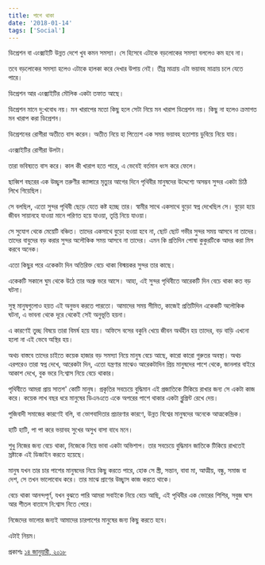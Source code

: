 ```yaml
---
title: পাশে থাকা
date: '2018-01-14'
tags: ['Social']
---
```


ডিপ্রেশন বা এংক্সাইটি উন্নত দেশে খুব কমন সমস্যা। সে হিসেবে এটাকে বড়লোকের সমস্যা বললেও কম হবে না।

 

তবে বড়লোকের সমস্যা হলেও এটাকে হালকা করে দেখার উপায় নেই। তীব্র মাত্রায় এটা ভয়াবহ মাত্রায় চলে যেতে পারে।

 

ডিপ্রেশন আর এংক্সাইটির মৌলিক একটা তফাত আছে।

 

ডিপ্রেশন মানে দু:খবোধ নয়। মন খারাপের মতো কিছু হলে সেটা নিয়ে মন খারাপ ডিপ্রেশন নয়। কিছু না হলেও ক্রমাগত মন খারাপ করা ডিপ্রেশন।

 

ডিপ্রেশনের রোগীরা অতীতে বাস করেন। অতীত নিয়ে হা পিত্যেশ এক সময় ভয়াবহ হতাশায় ডুবিয়ে নিয়ে যায়।



এংক্সাইটির রোগীরা উলটা।

 

তারা ভবিষ্যতে বাস করে। কাল কী খারাপ হতে পারে, এ ভেবেই বর্তমান ধংস করে ফেলে।

 

ছাব্বিশ বছরের এক উচ্ছ্বল তরুণীর ক্যান্সারে মৃত্যুর আগের দিনে পৃথিবীর মানুষদের উদ্দেশ্যে অসম্ভব সুন্দর একটা চিঠি লিখে গিয়েছিল।

 

সে বলছিল, এতো সুন্দর পৃথিবী ছেড়ে যেতে কষ্ট হচ্ছে তার। স্বামীর সাথে একসাথে বুড়ো স্বপ্ন দেখেছিল সে। বুড়ো হয়ে জীবন সায়ানহে যাওয়া মানে পরিণত হয়ে যাওয়া, তৃপ্তি নিয়ে যাওয়া।

 

সে সুযোগ থেকে মেয়েটি বঞ্চিত। তাদের একসাথে বুড়ো হওয়া হবে না, ছোট ছোট গভীর সুন্দর সময় আসবে না তাদের। তাদের বাবুদের বড় করার সুন্দর অলৌকিক সময় আসবে না তাদের। এমন কি প্রতিদিন পোষা কুকুরটিকে আদর করা মিস করবে অনেক।

 

এতো কিছুর পরে একেকটা দিন অতিরিক্ত বেচে থাকা বিস্ময়কর সুন্দর তার কাছে।

 

একেকটি সকালে ঘুম থেকে উঠে তার অশ্রু ভরে আসে। আহা, এই সুন্দর পৃথিবীতে আরেকটি দিন বেচে থাকা কত বড় ঘটনা।

 

সুস্থ মানুষগুলোও হয়ত এই অনুভব করতে পারতো। আমাদের সময় সীমিত, কাজেই প্রতিটিদিন একেকটি অলৌকিক ঘটনা, এ ভাবনা থেকে দূরে থেকেই সেই অনুভূতি হয়না।

 

এ কারণেই তুচ্ছ বিষয়ে তারা বিমর্ষ হয়ে যায়। অফিসে বসের বকুনি খেয়ে জীবন অর্থহীন হয় তাদের, বড় বাড়ি এখনো হলো না এই ভেবে অস্থির হয়।

 

অথচ বাস্তবে তাদের চাইতে কয়েক হাজার বড় সমস্যা নিয়ে মানুষ বেচে আছে, কারো কারো গুরুতর অবস্থা। অথচ এরপরেও তারা স্বপ্ন দেখে, আরেকটা দিন, এতো যন্ত্রণার মাঝেও আরেকটাদিন প্রিয় মানুষদের পাশে থেকে, জানলার বাইরে আকাশ দেখে, বুক ভরে নি:শ্বাস নিয়ে বেচে থাকার।

 

পৃথিবীতে আমরা প্রায় সাতশ' কোটি মানুষ। প্রকৃতির সবচেয়ে বুদ্ধিমান এই প্রজাতিকে টিকিয়ে রাখার জন্য সে একটা কাজ করে। কয়েক লাখ বছর ধরে মানুষের ডিএনএতে একে অপরের পাশে থাকার একটা ব্লুপ্রিন্ট রেখে দেয়।

 

পুজিবাদী সমাজের কারণেই বলি, বা ভোগবাদিতার প্রচারণার কারণে, উন্নত বিশ্বের মানুষদের অনেকে আত্মকেন্দ্রিক।

 

হাটি হাটি, পা পা করে ভয়াবহ সুখের অসুখ বাসা বাধে মনে।

 

শুধু নিজের জন্য বেচে থাকা, নিজেকে নিয়ে ভাবা একটা অভিশাপ। তার সবচেয়ে বুদ্ধিমান জাতিকে টিকিয়ে রাখতেই স্রষ্টাকে এই ডিজাইন করতে হয়েছে।

 

মানুষ যখন তার চার পাশের মানুষদের নিয়ে কিছু করতে পারে, হোক সে স্ত্রী, সন্তান, বাবা মা, আত্মীয়, বন্ধু, সমাজ বা দেশ, সে তখন ভালোবোধ করে। তার মাঝে প্রাণের উচ্ছ্বাস কাজ করতে থাকে।

 

বেচে থাকা আনন্দপূর্ণ, যখন বুঝতে পারি আমরা সবাইকে নিয়ে বেচে আছি, এই পৃথিবীর এক ভোরের শিশির, সবুজ ঘাস আর শীতল বাতাসে নি:শ্বাস নিতে পেরে।

 

নিজেদের ভালোর জন্যই আমাদের চারপাশের মানুষের জন্য কিছু করতে হবে।

 

এটাই নিয়ম।

 

প্রকাশঃ [১৪ জানুয়ারী, ২০১৮](https://www.facebook.com/ashraful.alam/posts/10154954948330583) 